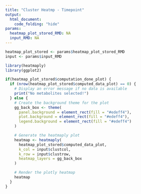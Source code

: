 ```yaml
---
title: "Cluster Heatmp - Timepoint"
output:
  html_document:
    code_folding: "hide"
params:
  heatmap_plot_stored_RMD: NA
  input_RMD: NA
---
```


```r
heatmap_plot_stored <- params$heatmap_plot_stored_RMD
input <- params$input_RMD
```

```r
library(heatmaply)
library(ggplot2)
```

```r
if(heatmap_plot_stored$computation_done_plot) {
  if (nrow(heatmap_plot_stored$computed_data_plot) == 0) {
    # Display an error message if no data is available
    print("No metabolites selected!")
  } else {
    # Create the background theme for the plot
    gg_back_box <- theme(
      panel.background = element_rect(fill = "#edeff4"),
      plot.background = element_rect(fill = "#edeff4"),
      legend.background = element_rect(fill = "#edeff4")
    )

    # Generate the heatmaply plot
    heatmap <- heatmaply(
      heatmap_plot_stored$computed_data_plot,
      k_col = input$clustcol,
      k_row = input$clustrow,
      heatmap_layers = gg_back_box
    )

    # Render the plotly heatmap
    heatmap
  }
}
```
